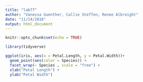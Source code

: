 ```yaml
---
title: "lab77"
author: "Vanessa Guenther, Callie Steffen, Renee Albreight"
date: "11/14/2018"
output: html_document
---
```


```r
knitr::opts_chunk$set(echo = TRUE)
```

```r
library(tidyverse)

ggplot(iris, aes(x = Petal.Length, y = Petal.Width))+
  geom_point(aes(color = Species)) +
  facet_wrap(~ Species , scale = "free") +
  xlab("Petal Length") +
  ylab("Petal Width")

```

